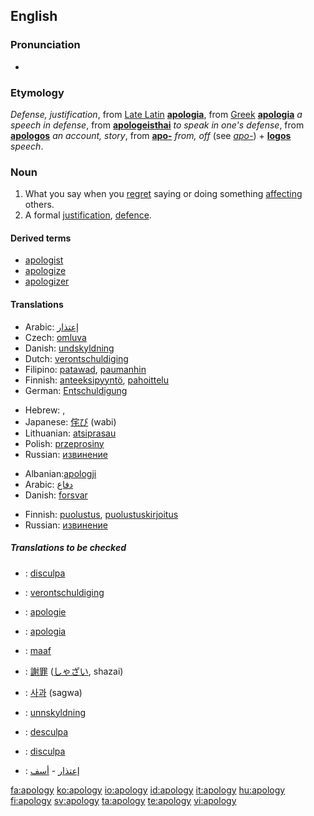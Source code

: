 ==English==

===Pronunciation===
{{IPA|/əˈpɒl.ə.dʒɪ/}}
*{{audio|en-us-apology.ogg|Audio (US)}}

===Etymology===
''Defense, justification'', from [[w:Vulgar Latin|Late Latin]] '''[[apologia]]''', from [[w:Ancient Greek|Greek]] '''[[apologia]]''' ''a speech in defense'', from '''[[apologeisthai]]''' ''to speak in one's defense'', from '''[[apologos]]''' ''an account, story'', from '''[[apo-]]''' ''from, off'' (see ''[[apo-]]'') + '''[[logos]]''' ''speech''. 

===Noun===
{{wikipedia}}
{{en-noun|apologies}}

# What you say when you [[regret]] saying or doing something [[affect]]ing others.
# A formal [[justification]], [[defence]].


==== Derived terms ====
*[[apologist]]
*[[apologize]]
*[[apologizer]]

====Translations====
{{trans-top|What you say when you regret saying or doing something affecting others}}
*Arabic: [[إعتذار]]
* Czech: [[omluva]] {{f}}
*Danish: [[undskyldning]] {{c}}
*Dutch: [[verontschuldiging]] {{f}}
*Filipino: [[patawad]], [[paumanhin]]
*Finnish: [[anteeksipyyntö]], [[pahoittelu]]
*German: [[Entschuldigung]] {{f}}
{{trans-mid}}
*Hebrew: {{he-translation|התנצלות|hitnatzlút}} {{f}}, {{he-translation|סליחה|slikhá}} {{f}}
*Japanese: [[侘び]] (wabi)
*Lithuanian: [[atsiprasau]]
*Polish: [[przeprosiny]] {{n}}
*Russian: [[извинение]]
{{trans-bottom}}

{{trans-top|A formal justification, defence}}
*Albanian:[[:sq:apologji|apologji]]
*Arabic: [[دفاع]]
*Danish: [[forsvar]] {{n}}
{{trans-mid}}
*Finnish: [[puolustus]], [[puolustuskirjoitus]]
*Russian: [[извинение]]
{{trans-bottom}}

=====Translations to be checked=====
{{checktrans}}
{{top}}
*{{ttbc|Catalan}}: [[disculpa]] {{f}}
*{{ttbc|Dutch}}: [[verontschuldiging]] {{n}} {{p}}
*{{ttbc|French}}: [[apologie]]
*{{ttbc|Italian}}: [[apologia]] {{f}}
*{{ttbc|Indonesian}}: [[maaf]]
{{mid}}
*{{ttbc|Japanese}}: [[謝罪]] ([[しゃざい]], shazai)
*{{ttbc|Korean}}: [[사과]] (sagwa)
*{{ttbc|Norwegian}}: [[unnskyldning]]
*{{ttbc|Portuguese}}: [[desculpa]]
*{{ttbc|Spanish}}: [[disculpa]] {{f}}
*{{ttbc|Arabic}}: [[إعتذار]] - [[أسف]]
{{bottom}}

[[fa:apology]]
[[ko:apology]]
[[io:apology]]
[[id:apology]]
[[it:apology]]
[[hu:apology]]
[[fi:apology]]
[[sv:apology]]
[[ta:apology]]
[[te:apology]]
[[vi:apology]]
